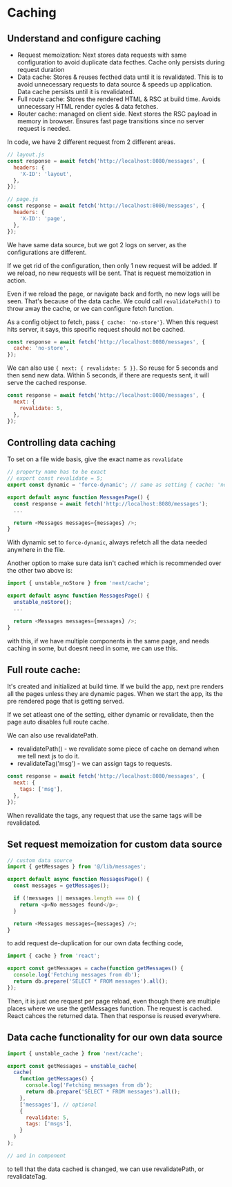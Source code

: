 # Caching

## Understand and configure caching

- Request memoization: Next stores data requests with same configuration to avoid duplicate data fecthes. Cache only persists during request duration
- Data cache: Stores & reuses fecthed data until it is revalidated. This is to avoid unnecessary requests to data source & speeds up application. Data cache persists until it is revalidated.
- Full route cache: Stores the rendered HTML & RSC at build time. Avoids unnecessary HTML render cycles & data fetches.
- Router cache: managed on client side. Next stores the RSC payload in memory in browser. Ensures fast page transitions since no server request is needed.

In code, we have 2 different request from 2 different areas.

```js
// layout.js
const response = await fetch('http://localhost:8080/messages', {
  headers: {
    'X-ID': 'layout',
  },
});

// page.js
const response = await fetch('http://localhost:8080/messages', {
  headers: {
    'X-ID': 'page',
  },
});
```

We have same data source, but we got 2 logs on server, as the configurations are different.

If we get rid of the configuration, then only 1 new request will be added.
If we reload, no new requests will be sent. That is request memoization in action.

Even if we reload the page, or navigate back and forth, no new logs will be seen. That's because of the data cache. We could call `revalidatePath()` to throw away the cache, or we can configure fetch function.

As a config object to fetch, pass `{ cache: 'no-store'}`. When this request hits server, it says, this specific request should not be cached.

```js
const response = await fetch('http://localhost:8080/messages', {
  cache: 'no-store',
});
```

We can also use `{ next: { revalidate: 5 }}`. So reuse for 5 seconds and then send new data. Within 5 seconds, if there are requests sent, it will serve the cached response.

```js
const response = await fetch('http://localhost:8080/messages', {
  next: {
    revalidate: 5,
  },
});
```

## Controlling data caching

To set on a file wide basis, give the exact name as `revalidate`

```js
// property name has to be exact
// export const revalidate = 5;
export const dynamic = 'force-dynamic'; // same as setting { cache: 'no-store'}

export default async function MessagesPage() {
  const response = await fetch('http://localhost:8080/messages');
  ...

  return <Messages messages={messages} />;
}
```

With dynamic set to `force-dynamic`, always refetch all the data needed anywhere in the file.

Another option to make sure data isn't cached which is recommended over the other two above is:

```js
import { unstable_noStore } from 'next/cache';

export default async function MessagesPage() {
  unstable_noStore();
  ...

  return <Messages messages={messages} />;
}
```

with this, if we have multiple components in the same page, and needs caching in some, but doesnt need in some, we can use this.

## Full route cache:

It's created and initialized at build time. If we build the app, next pre renders all the pages unless they are dynamic pages.
When we start the app, its the pre rendered page that is getting served.

If we set atleast one of the setting, either dynamic or revalidate, then the page auto disables full route cache.

We can also use revalidatePath.

- revalidatePath() - we revalidate some piece of cache on demand when we tell next js to do it.
- revalidateTag('msg') - we can assign tags to requests.

```js
const response = await fetch('http://localhost:8080/messages', {
  next: {
    tags: ['msg'],
  },
});
```

When revalidate the tags, any request that use the same tags will be revalidated.

## Set request memoization for custom data source

```js
// custom data source
import { getMessages } from '@/lib/messages';

export default async function MessagesPage() {
  const messages = getMessages();

  if (!messages || messages.length === 0) {
    return <p>No messages found</p>;
  }

  return <Messages messages={messages} />;
}
```

to add request de-duplication for our own data fecthing code,

```js
import { cache } from 'react';

export const getMessages = cache(function getMessages() {
  console.log('Fetching messages from db');
  return db.prepare('SELECT * FROM messages').all();
});
```

Then, it is just one request per page reload, even though there are multiple places where we use the getMessages function.
The request is cached. React cahces the returned data. Then that response is reused everywhere.

## Data cache functionality for our own data source

```js
import { unstable_cache } from 'next/cache';

export const getMessages = unstable_cache(
  cache(
    function getMessages() {
      console.log('Fetching messages from db');
      return db.prepare('SELECT * FROM messages').all();
    },
    ['messages'], // optional
    {
      revalidate: 5,
      tags: ['msgs'],
    }
  )
);

// and in component
```

to tell that the data cached is changed, we can use revalidatePath, or revalidateTag.
